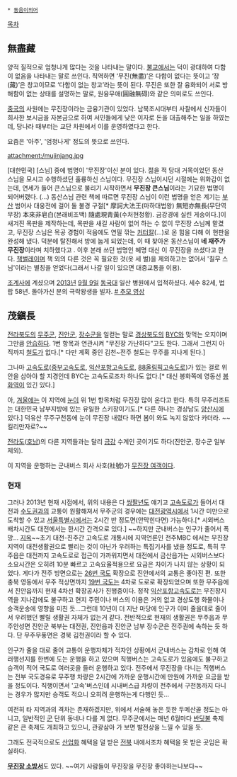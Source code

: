  * [[동음이의어]]

[[목차]]
== 無盡藏 ==
양적 질적으로 엄청나게 많다는 것을 나타내는 말이다. [[불교]]에서는 덕이 광대하여 다함이 없음을 나타내는 말로 쓰인다. 직역하면 ‘무진(無盡)’은 다함이 없다는 뜻이고 ‘장(藏)’은 창고이므로 ‘다함이 없는 창고’라는 뜻이 된다. 무진은 또한 잘 융화되어 서로 방해함이 없는 상태를 설명하는 말로, 원융무애(圓融無碍)와 같은 의미로도 쓰인다. 

[[중국]]의 사원에는 무진장이라는 금융기관이 있었다. 남북조시대부터 사찰에서 신자들이 희사한 보시금을 자본금으로 하여 서민들에게 낮은 이자로 돈을 대출해주는 일을 하였는데, 당나라 때부터는 교단 차원에서 이를 운영하였다고 한다. 

요즘은 '아주', '엄청나게' 정도의 뜻으로 쓰인다.

attachment:/mujinjang.jpg

[대한민국] [스님] 중에 법명이 '무진장'이신 분이 있다. 젊을 적 당대 거목이었던 동산 스님을 모시고 수행하셨던 훌륭하신 스님이다. 무진장 스님이시던 시절에는 위화감이 없는데, 연세가 들어 큰스님으로 불리기 시작하면서 '''무진장 큰스님'''이라는 기묘한 법명이 되어버렸다. (...) 동산스님 관련 책에 따르면 무진장 스님이 이런 법명을 얻은 계기는 [[부산]] 범어사 대웅전에 걸어 둘 불경 구절[*  摩訶大法王(마하대법왕) 無短亦無長(무단역무장) 本來非皂白(본래비조백) 隨處現靑黃(수처현청황). 금강경에 실린 게송이다.]이 새겨진 목판을 제작하는데, 목판을 새길 사람이 없어 하는 수 없이 무진장 스님께 맡겼고, 무진장 스님은 목공 경험이 적음에도 연필 깎는 [[커터]]칼(...)로 온 힘을 다해 이 현판을 완성해 냈다. 덕분에 탈진해서 방에 눕게 되었는데, 이 때 찾아온 동산스님이 '''네 재주가 무진장'''이라며 치하했다고 . 이후 본래 쓰던 법명인 혜명 대신 이 무진장을 쓰셨다고 한다. [[책벌레]]이며 책 외의 다른 것은 꼭 필요한 것(옷 세 벌)을 제외하고는 없어서 '칠무 스님'이라는 별칭을 얻었다(그래서 나갈 일이 있으면 대중교통을 이용). 

[[조계사]]에 계셨으며 [[2013년]] [[9월 9일]] [[동국대]] 일산 병원에서 입적하셨다. 세수 82세, 법랍 58년. 돌아가신 분의 극락왕생을 빌자. [http://www.youtube.com/watch?v=plKSfEd5TxU # 추모 영상] 

== 茂鎭長 ==
[[전라북도]]의 [[무주군]], [[진안군]], [[장수군]]을 일컫는 말로 [[경상북도]]의 [[BYC]]와 맞먹는 오지이며 그만큼 [[안습]]하다. 1번 항목과 연관시켜 "무진장 가난하다"고도 한다. 그래서 그런지 아직까지 [[철도]]가 없다.[* 다만 계획 중인 김천~전주 철도는 무주를 지나게 된다.]

그나마 [[고속도로]]([[중부고속도로]], [[익산포항고속도로]], [[88올림픽고속도로]])가 있는 걸로 위안을 삼아야 할 지경인데 BYC는 고속도로조차 하나도 없다.[* 대신 봉화쪽에 영동선 [[봉화역]]이 있긴 있다.]

아, [[겨울]]에는 이 지역에 [[눈]]이 위 1번 항목처럼 무진장 많이 온다고 한다. 특히 무주리조트는 대한민국 남부지방에 있는 유일한 스키장이기도.[* 다른 하나는 경상남도 [[양산시]]에 있다.] 덕유산 무주구천동에 눈이 무진장 내렸다 하면 봄이 와도 녹지 않았다 카더라. ~~킬리만자로?~~

[[전라도]]([[호남]])의 다른 지역들과는 달리 [[금강]] 수계인 곳이기도 하다(진안군, 장수군 일부 제외).

이 지역을 운행하는 군내버스 회사 사호(社號)가 [[무진장 여객]]이다.

=== 현재 ===
그러나 2013년 현재 시점에서, 위의 내용은 다 [[쌍팔년도]] 얘기고 [[고속도로]]가 들어서 대전과 [[수도권]]과의 교통이 원활해져서 무주군의 경우에는 [[대전광역시]]에서 1시간 미만으로 도착할 수 있고 [[서울특별시]]에서는 2시간 반 정도면(안막힌다면) 가능하다.[* 시외버스 배차시간도 대전에서는 한시간 간격으로 있다.] ~~하지만 군내버스는 인구가 줄어서 폭망... [[지옥]]~~초기 대전-진주간 고속도로 개통시에 지역언론인 전주MBC 에서는 무진장지역이 대전생활권으로 빨리는 것이 아닌가 우려하는 특집기사를 냈을 정도로, 특히 무주읍은 대전까지 고속도로로 접근이 가까워지면서 대전에서 금산읍가는 시외버스보다 소요시간은 오히려 10분 빠르고 고속요율적용으로 요금은 차이가 나지 않는 상황이 되었다. 게다가 전주 방면으로는 [[26번 국도]] 확장으로 진안에서의 교통은 좋아진 편. 또한 충북 영동에서 무주 적상면까지 [[19번 국도]]는 4차로 도로로 확장되었으며 또한 무주읍에서 진안읍까지 현재 4차선 확장공사가 진행중이다. 정작 [[익산포항고속도로]]는 무진장지역을 지나감에도 불구하고 현지 주민이나 버스의 이용은 거의 없고 경상도행 화물이나 승객운송에 영향을 미친 듯...그런데 10년이 더 지난 마당에 인구가 이미 줄을데로 줄어서 우려했던 빨릴 생활권 자체가 없는거 같다. 전반적으로 현재의 생활권은 무주읍과 무주안성면 진안군 북부는 대전권, 진안읍과 진안군 남부 장수군은 전주권에 속하는 듯 하다. 단 무주무풍면은 경북 김천권이라 할 수 있다.

인구가 줄을 대로 줄어 교통이 운행자체가 적자인 상황에서 군내버스는 감차로 인해 여러행선지를 한번에 도는 운행을 하고 있으며 직행버스는 고속도로가 있음에도 불구하고 승객이 적어 국도로 여러곳을 들러 운행하고 있다. 전주에서 무진장을 다니는 직행버스는 전부 국도경유로 무주행 차량은 2시간에 가까운 운행시간에 만원에 가까운 요금을 받을 정도이다. 직행이면서 '고속'버스인데 시내버스급 차량이 전주에서 구천동까지 다니는 경우가 많지만 승객도 적으니 오히려 운행하는게 다행인 듯...

여전히 타 지역과의 격차는 존재하겠지만, 위에서 서술해 놓은 듯한 두메산골 정도는 아니고, 일반적인 [[군(행정구역)|군]] 단위 동네나 다를 게 없다. 무주군에서는 매년 6월마다 [[반딧불]] 축제 같은 큰 축제도 개최하고 있으니, 관광삼아 가 보면 발전상을 느낄 수 있을 듯.

그래도 전국적으로도 [[산업화]] 혜택을 덜 받은 [[전북]] 내에서조차 혜택을 못 받은 곳임은 확실하다.

'''[http://mujinjang.sobang.kr/ 무진장 소방서]'''도 있다. ~~여기 사람들이 무진장을 무진장 좋아하는나보다~~
